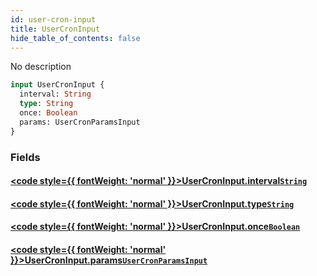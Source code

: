 ```yaml
---
id: user-cron-input
title: UserCronInput
hide_table_of_contents: false
---
```








No description

```graphql
input UserCronInput {
  interval: String
  type: String
  once: Boolean
  params: UserCronParamsInput
}
```


### Fields

#### [<code style={{ fontWeight: 'normal' }}>UserCronInput.<b>interval</b></code>](#)<Bullet />[`String`](/docs/api/scalars/string) <Badge class="secondary" text="scalar"/>
> 
> 

#### [<code style={{ fontWeight: 'normal' }}>UserCronInput.<b>type</b></code>](#)<Bullet />[`String`](/docs/api/scalars/string) <Badge class="secondary" text="scalar"/>
> 
> 

#### [<code style={{ fontWeight: 'normal' }}>UserCronInput.<b>once</b></code>](#)<Bullet />[`Boolean`](/docs/api/scalars/boolean) <Badge class="secondary" text="scalar"/>
> 
> 

#### [<code style={{ fontWeight: 'normal' }}>UserCronInput.<b>params</b></code>](#)<Bullet />[`UserCronParamsInput`](/docs/api/inputs/user-cron-params-input) <Badge class="secondary" text="input"/>
> 
> 





